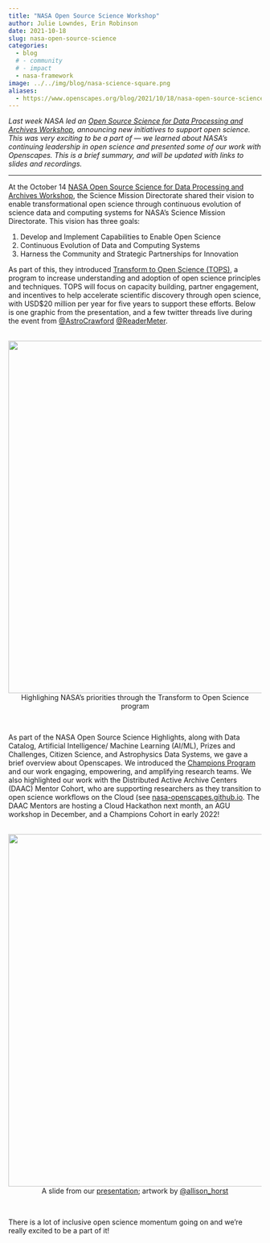 ```yaml
---
title: "NASA Open Source Science Workshop"
author: Julie Lowndes, Erin Robinson
date: 2021-10-18
slug: nasa-open-source-science
categories:
  - blog 
  # - community
  # - impact
  - nasa-framework
image: ../../img/blog/nasa-science-square.png
aliases: 
  - https://www.openscapes.org/blog/2021/10/18/nasa-open-source-science/
---
```


*Last week NASA led an [Open Source Science for Data Processing and Archives Workshop](https://science.nasa.gov/researchers/science-data/open-source-science-workshop), announcing new initiatives to support open science. This was very exciting to be a part of — we learned about NASA's continuing leadership in open science and presented some of our work with Openscapes. This is a brief summary, and will be updated with links to slides and recordings.*

---

At the October 14 [NASA Open Source Science for Data Processing and Archives Workshop](https://science.nasa.gov/researchers/science-data/open-source-science-workshop), the Science Mission Directorate shared their vision to enable transformational open science through continuous evolution of science data and computing systems for NASA’s Science Mission Directorate. This vision has three goals: 

1. Develop and Implement Capabilities to Enable Open Science
2. Continuous Evolution of Data and Computing Systems
3. Harness the Community and Strategic Partnerships for Innovation

As part of this, they introduced [Transform to Open Science (TOPS)](https://science.nasa.gov/open-science/transform-to-open-science), a program to increase understanding and adoption of open science principles and techniques. TOPS will focus on capacity building, partner engagement, and incentives to help accelerate scientific discovery through open science, with USD$20 million per year for five years to support these efforts. Below is one graphic from the presentation, and a few twitter threads live during the event from [@AstroCrawford](https://twitter.com/astrocrawford/status/1448712473113153542) [@ReaderMeter](https://twitter.com/ReaderMeter/status/1448688384096890892).


<br>
<center>
  <a> <img src="/img/blog/NASA-TOPS-priorities.png" width="700px"></a>
  <figcaption>Highlighing NASA's priorities through the Transform to Open Science program</figcaption>
</center>
<br>

As part of the NASA Open Source Science Highlights, along with Data Catalog, Artificial Intelligence/ Machine Learning (AI/ML), Prizes and Challenges, Citizen Science, and Astrophysics Data Systems, we gave a brief overview about Openscapes. We introduced the [Champions Program](/champions) and our work engaging, empowering, and amplifying research teams. We also highlighted our work with the Distributed Active Archive Centers (DAAC) Mentor Cohort, who are supporting researchers as they transition to open science workflows on the Cloud (see [nasa-openscapes.github.io](https://nasa-openscapes.github.io/). The DAAC Mentors are hosting a Cloud Hackathon next month, an AGU workshop in December, and a Champions Cohort in early 2022! 

<br>
<center>
  <a> <img src="/img/blog/approach-slide-nasa-ossi.png" width="700px"></a>
  <figcaption>A slide from our [presentation](https://docs.google.com/presentation/d/1Sl4x6oTsjD4x30O_KwNoqr0-Yckh0CCK75PIqaaYdUY/edit#slide=id.gf7194cc3cb_0_6); artwork by [@allison_horst](https://twitter.com/allison_horst)</figcaption>
</center>
<br>

There is a lot of inclusive open science momentum going on and we're really excited to be a part of it! 

<br>
